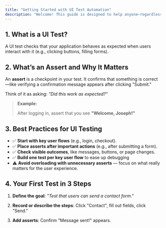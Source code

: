 ```yaml
---
title: "Getting Started with UI Test Automation"
description: "Welcome! This guide is designed to help anyone—regardless of technical background—create effective UI tests using our platform."
---
```


## 1. What is a UI Test?

A UI test checks that your application behaves as expected when users interact with it (e.g., clicking buttons, filling forms).

##  2. What’s an Assert and Why It Matters

An **assert** is a checkpoint in your test. It confirms that something is correct—like verifying a confirmation message appears after clicking "Submit."

Think of it as asking:  _"Did this work as expected?"_

> **Example:**  
>
> After logging in, assert that you see **"Welcome, Joseph\!"**

## 3. Best Practices for UI Testing

- ✅ **Start with key user flows** (e.g., login, checkout).
- ✅ **Place asserts after important actions** (e.g., after submitting a form).
- ✅ **Check visible outcomes**, like messages, buttons, or page changes.
- ✅ **Build one test per key user flow** to ease up debugging
- ⚠️ **Avoid overloading with unnecessary asserts** — focus on what really matters for the user experience.

## 4. Your First Test in 3 Steps

1. **Define the goal**: _"Test that users can send a contact form."_

2. **Record or describe the steps**: Click "Contact", fill out fields, click "Send."

3. **Add asserts**: Confirm "Message sent\!" appears.